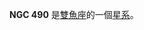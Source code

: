 {{NGCInfoBox|NGCID=NGC 490|發現者=威廉·帕森思|發現日期=1850年12月6日|其他編號=MCG 1-4-35,ZWG 411.35,NPM1G +05.0055|曆元=J2000.0|赤經=1時22分2.8秒|赤緯=5°22'4"
|星座=雙魚座
|星體=星系
|星等=14.4
|表面亮度=13.3|藍等=15.2}}

'''NGC 490''' 是[[雙魚座|雙魚座]]的一個[[星系|星系]]。

{{NGCReference|490}}
{{Catalogs|NGC=490}}

{{Galaxy-stub}}